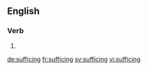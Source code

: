 ==English==

===Verb===
{{head|en}}

# {{present participle of|suffice}}

[[de:sufficing]]
[[fr:sufficing]]
[[sv:sufficing]]
[[vi:sufficing]]